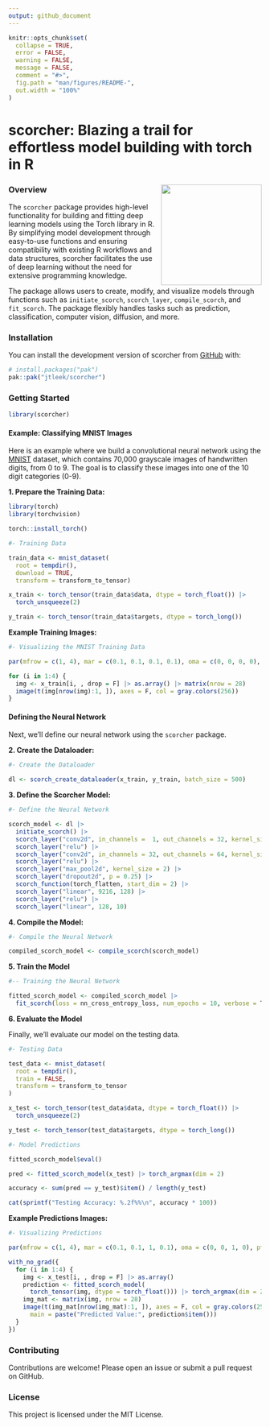 ```yaml
---
output: github_document
---
```


<!-- README.md is generated from README.Rmd. Please edit that file -->

```r
knitr::opts_chunk$set(
  collapse = TRUE,
  error = FALSE,
  warning = FALSE,
  message = FALSE,
  comment = "#>",
  fig.path = "man/figures/README-",
  out.width = "100%"
)
```

# scorcher: Blazing a trail for effortless model building with torch in R

<!-- badges: start -->
<!-- badges: end -->

### <img src="man/figures/scorcher.png" align="right" height="200" style="float:right; height:200px;"/>

### Overview

The `scorcher` package provides high-level functionality for building and 
fitting deep learning models using the Torch library in R. By simplifying model 
development through easy-to-use functions and ensuring compatibility 
with existing R workflows and data structures, scorcher facilitates the use of 
deep learning without the need for extensive programming knowledge.

The package allows users to create, modify, and visualize models through 
functions such as `initiate_scorch`, `scorch_layer`, `compile_scorch`, and 
`fit_scorch`. The package flexibly handles tasks such as prediction, 
classification, computer vision, diffusion, and more.

### Installation

You can install the development version of scorcher from 
[GitHub](https://github.com/) with:

```r
# install.packages("pak")
pak::pak("jtleek/scorcher")
```

### Getting Started

```r
library(scorcher)
```

#### Example: Classifying MNIST Images

Here is an example where we build a convolutional neural network using the 
[MNIST](https://github.com/mlverse/torchvision/blob/main/R/dataset-mnist.R) 
dataset, which contains 70,000 grayscale images of handwritten digits, from 0 
to 9. The goal is to classify these images into one of the 10 digit categories 
(0-9).

**1. Prepare the Training Data:**

```r
library(torch)
library(torchvision)
```

```r
torch::install_torch()
```

```r
#- Training Data

train_data <- mnist_dataset(
  root = tempdir(),
  download = TRUE,
  transform = transform_to_tensor)

x_train <- torch_tensor(train_data$data, dtype = torch_float()) |> 
  torch_unsqueeze(2)

y_train <- torch_tensor(train_data$targets, dtype = torch_long())

```

**Example Training Images:**

```r
#- Visualizing the MNIST Training Data

par(mfrow = c(1, 4), mar = c(0.1, 0.1, 0.1, 0.1), oma = c(0, 0, 0, 0), pty = "s")

for (i in 1:4) {
  img <- x_train[i, , drop = F] |> as.array() |> matrix(nrow = 28)
  image(t(img[nrow(img):1, ]), axes = F, col = gray.colors(256))
}
```

#### Defining the Neural Network

Next, we'll define our neural network using the `scorcher` package.

**2. Create the Dataloader:**

```r
#- Create the Dataloader

dl <- scorch_create_dataloader(x_train, y_train, batch_size = 500)
```

**3. Define the Scorcher Model:**

```r
#- Define the Neural Network

scorch_model <- dl |> 
  initiate_scorch() |> 
  scorch_layer("conv2d", in_channels =  1, out_channels = 32, kernel_size = 3) |> 
  scorch_layer("relu") |>
  scorch_layer("conv2d", in_channels = 32, out_channels = 64, kernel_size = 3) |> 
  scorch_layer("relu") |>
  scorch_layer("max_pool2d", kernel_size = 2) |> 
  scorch_layer("dropout2d", p = 0.25) |>
  scorch_function(torch_flatten, start_dim = 2) |> 
  scorch_layer("linear", 9216, 128) |>
  scorch_layer("relu") |> 
  scorch_layer("linear", 128, 10)
```

**4. Compile the Model:**

```r
#- Compile the Neural Network

compiled_scorch_model <- compile_scorch(scorch_model)
```

**5. Train the Model**

```r
#-- Training the Neural Network

fitted_scorch_model <- compiled_scorch_model |> 
  fit_scorch(loss = nn_cross_entropy_loss, num_epochs = 10, verbose = T)
```
**6. Evaluate the Model**

Finally, we'll evaluate our model on the testing data.

```r
#- Testing Data

test_data <- mnist_dataset(
  root = tempdir(),
  train = FALSE,
  transform = transform_to_tensor
)

x_test <- torch_tensor(test_data$data, dtype = torch_float()) |> 
  torch_unsqueeze(2)

y_test <- torch_tensor(test_data$targets, dtype = torch_long())

#- Model Predictions

fitted_scorch_model$eval()

pred <- fitted_scorch_model(x_test) |> torch_argmax(dim = 2)

accuracy <- sum(pred == y_test)$item() / length(y_test)

cat(sprintf("Testing Accuracy: %.2f%%\n", accuracy * 100))
```

**Example Predictions Images:**

```r
#- Visualizing Predictions

par(mfrow = c(1, 4), mar = c(0.1, 0.1, 1, 0.1), oma = c(0, 0, 1, 0), pty = "s")

with_no_grad({
  for (i in 1:4) {
    img <- x_test[i, , drop = F] |> as.array() 
    prediction <- fitted_scorch_model(
      torch_tensor(img, dtype = torch_float())) |> torch_argmax(dim = 2) - 1
    img_mat <- matrix(img, nrow = 28)
    image(t(img_mat[nrow(img_mat):1, ]), axes = F, col = gray.colors(256), 
      main = paste("Predicted Value:", prediction$item()))
  }
})
```

### Contributing

Contributions are welcome! Please open an issue or submit a pull request on GitHub. 


### License

This project is licensed under the MIT License.


